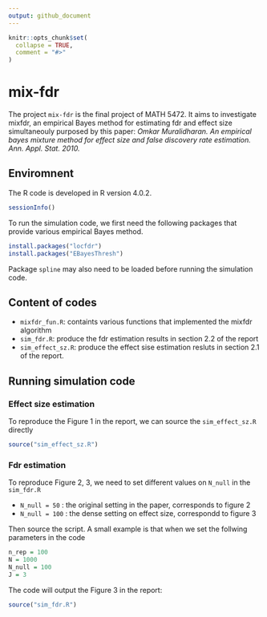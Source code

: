 ```yaml
---
output: github_document
---
```


<!-- README.md is generated from README.Rmd. Please edit that file -->

```r
knitr::opts_chunk$set(
  collapse = TRUE,
  comment = "#>"
)
```

# mix-fdr

<!-- badges: start -->
<!-- badges: end -->

The project `mix-fdr` is the final project of MATH 5472. It aims to investigate mixfdr, an empirical Bayes method for estimating fdr and effect size simultaneouly purposed by this paper: *Omkar Muralidharan. An empirical bayes mixture method for effect size and false discovery rate estimation. Ann. Appl. Stat. 2010.*


## Enviromnent

The R code is developed in R version 4.0.2. 
```r
sessionInfo()
```

To run the simulation code, we first need the following packages that provide various empirical Bayes method.

```r
install.packages("locfdr")
install.packages("EBayesThresh")
```
Package `spline` may also need to be loaded before running the simulation code.

## Content of codes
* `mixfdr_fun.R`: containts various functions that implemented the mixfdr algorithm
* `sim_fdr.R`: produce the fdr estimation results in section 2.2 of the report
* `sim_effect_sz.R`: produce the effect sise estimation resluts in section 2.1 of the report.

## Running simulation code

### Effect size estimation

To reproduce the Figure 1 in the report, we can source the `sim_effect_sz.R` directly

```r
source("sim_effect_sz.R")
```

### Fdr estimation

To reproduce Figure 2, 3, we need to set different values on `N_null` in the `sim_fdr.R`

* `N_null = 50` : the original setting in the paper, corresponds to figure 2
* `N_null = 100` : the dense setting on effect size, correspondd to figure 3

Then source the script. A small example is that when we set the follwing parameters in the code
```r
n_rep = 100
N = 1000
N_null = 100
J = 3
```

The code will output the Figure 3 in the report:
```r
source("sim_fdr.R")
```



